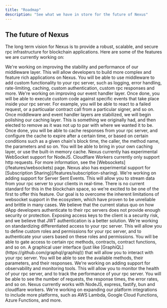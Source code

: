 ```yaml
---
title: "Roadmap"
description: "See what we have in store for the future of Nexus"
---
```


## The future of Nexus

The long term vision for Nexus is to provide a robust, scalable, and secure rpc infrastructure for blockchain applications. Here are some of the features we are currently working on:


<Steps>
  <Step title="Middleware">
    We're working on improving the stability and performance of our middleware layer. This will allow developers to build more complex and feature rich applications on Nexus. You will be able to use middleware to add custom functionality to your rpc server, such as logging, error handling, rate-limiting, caching, custom authentication, custom rpc responses and more.
  </Step>
  <Step title="Event Handlers">
    We're working on improving our event handler layer. Once done, you will be able to execute custom code against specific events that take place inside your rpc server. For example, you will be able to react to a failed request, or a particualar contract call from a particular signer, and so on.
  </Step>
  <Step title="Caching">
    Once middleware and event handler layers are stabilized, we will begin polishing our caching layer. This is something we originally had, and then elected to remove as it was not up to par with where we wanted it to be. Once done, you will be able to cache responses from your rpc server, and configure the cache to expire after a certain time, or based on certain conditions such as a given chain's block time, the caller, the method name, the parameters and so on. You will be able to bring in your own caching layer, or use the built-in memory cache.
  </Step>
  <Step title="Web Socket Support">
    Nexus currently has experimental WebSocket support for NodeJS. Cloudflare Workers currently only support http requests. For more information, see the [Websockets](/features/websockets) page. Nexus also has experimental support for [Subscription Sharing](/features/subscription-sharing).
  </Step>
  <Step title="SSE Support">
    We're working on adding support for Server Sent Events. This will allow you to stream data from your rpc server to your clients in real-time. There is no current standard for this in the blockchain space, so we're excited to be one of the first to offer this feature. Our goal is to overcome the inherent limitations of websocket support in the ecosystem, which have proven to be unreliable and brittle in many cases.
  </Step>
  <Step title="JWT Authentication">
    We believe that the current status quo on how dApp developers authenticate to their rpc servers does not provide enough security or protection. Exposing access keys to the client is a security risk, and we believe that JWT authentication is a better solution.
  </Step>
  <Step title="Custom Authorization">
    We're working on standardizing differentiated access to your rpc server. This will allow you to define custom roles and permissions for your rpc server, and to authenticate your users based on these roles and permissions. You will be able to gate access to certain rpc methods, contracts, contract functions, and so on.
  </Step>
  <Step title="Playground">
    A graphical user interface (just like [GraphiQL](https://github.com/graphql/graphiql)) that will allow you to interact with your rpc server. You will be able to see the available methods, their parameters, and their responses. 
  </Step>
  <Step title="Observability and Monitoring">
    We're working on adding support for observability and monitoring tools. This will allow you to monitor the health of your rpc server, and to track the performance of your rpc server. You will be able to see the number of requests, the response times, the error rates, and so on.
  </Step>
  <Step title="Expanding Platform Integrations">
    Nexus currently works with NodeJS, express, fastify, bun and cloudflare workers. We're working on expanding our platform integrations to include more platforms, such as AWS Lambda, Google Cloud Functions, Azure Functions, and more.
  </Step>
</Steps>